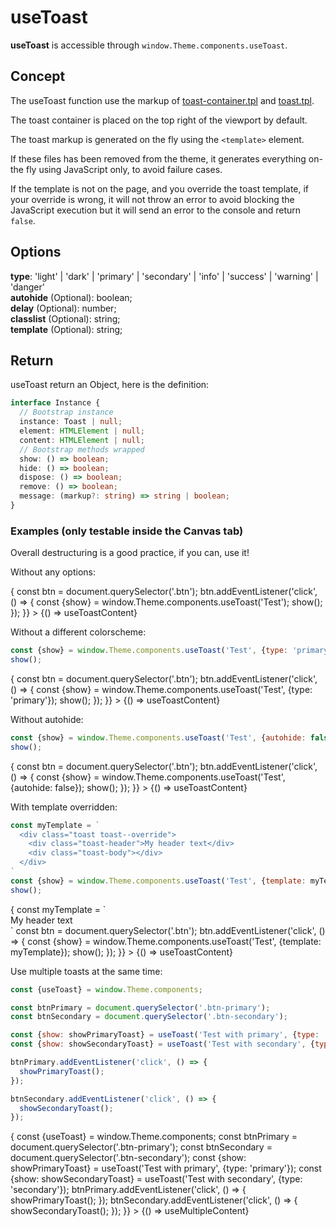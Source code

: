 
<Meta title="Theme/JavaScript/Components/useToast" />

# useToast

**useToast** is accessible through `window.Theme.components.useToast`.

## Concept

The useToast function use the markup of [toast-container.tpl](https://github.com/PrestaShop/theme-refacto/blob/develop/templates/components/toast-container.tpl) and [toast.tpl](https://github.com/PrestaShop/theme-refacto/blob/develop/templates/components/toast.tpl).  

The toast container is placed on the top right of the viewport by default.  

The toast markup is generated on the fly using the `<template>` element.

If these files has been removed from the theme, it generates everything on-the fly using JavaScript only, to avoid failure cases.

If the template is not on the page, and you override the toast template, if your override is wrong, it will not throw an error to avoid blocking the JavaScript execution but it will send an error to the console and return `false`.

## Options

**type**:  'light' | 'dark' | 'primary' | 'secondary' | 'info' | 'success' | 'warning' | 'danger'   
**autohide** (Optional): boolean;  
**delay** (Optional): number;  
**classlist** (Optional): string;  
**template** (Optional): string;  

## Return
useToast return an Object, here is the definition:
```ts 
interface Instance {
  // Bootstrap instance
  instance: Toast | null;
  element: HTMLElement | null;
  content: HTMLElement | null;
  // Bootstrap methods wrapped
  show: () => boolean;
  hide: () => boolean;
  dispose: () => boolean;
  remove: () => boolean;
  message: (markup?: string) => string | boolean;
}
```

### Examples (only testable inside the Canvas tab)
Overall destructuring is a good practice, if you can, use it!

Without any options:

<Canvas>
  <Story 
    name="Basic usage" 
    parameters={{ docs: { source: { code: useToastContent } } }} 
    play={async ({canvasElement}) => {
      const btn = document.querySelector('.btn');
      btn.addEventListener('click', () => {
        const {show} = window.Theme.components.useToast('Test');
        show();
      });
    }}
  >
    {() =>  useToastContent}
  </Story>
</Canvas>  

Without a different colorscheme:

```js
const {show} = window.Theme.components.useToast('Test', {type: 'primary'});
show();
```

<Canvas>
  <Story 
    name="with primary parameter" 
    parameters={{ docs: { source: { code: useToastContent } } }} 
    play={async ({canvasElement}) => {
      const btn = document.querySelector('.btn');
      btn.addEventListener('click', () => {
        const {show} = window.Theme.components.useToast('Test', {type: 'primary'});
        show();
      });
    }}
  >
    {() =>  useToastContent}
  </Story>
</Canvas>  

Without autohide:

```js
const {show} = window.Theme.components.useToast('Test', {autohide: false});
show();
```

<Canvas>
  <Story 
    name="without autohide" 
    parameters={{ docs: { source: { code: useToastContent } } }} 
    play={async ({canvasElement}) => {
      const btn = document.querySelector('.btn');
      btn.addEventListener('click', () => {
        const {show} = window.Theme.components.useToast('Test', {autohide: false});
        show();
      });
    }}
  >
    {() =>  useToastContent}
  </Story>
</Canvas>  


With template overridden:

```js
const myTemplate = `
  <div class="toast toast--override">
    <div class="toast-header">My header text</div>
    <div class="toast-body"></div>
  </div>
`
const {show} = window.Theme.components.useToast('Test', {template: myTemplate});
show();
```

<Canvas>
  <Story 
    name="with template overridden" 
    parameters={{ docs: { source: { code: useToastContent } } }} 
    play={async ({canvasElement}) => {
      const myTemplate = `
        <div class="toast toast--override">
          <div class="toast-header">My header text</div>
          <div class="toast-body"></div>
        </div>
      `
      const btn = document.querySelector('.btn');
      btn.addEventListener('click', () => {
        const {show} = window.Theme.components.useToast('Test', {template: myTemplate});
        show();
      });
    }}
  >
    {() =>  useToastContent}
  </Story>
</Canvas>  

Use multiple toasts at the same time:

```js
const {useToast} = window.Theme.components;

const btnPrimary = document.querySelector('.btn-primary');
const btnSecondary = document.querySelector('.btn-secondary');

const {show: showPrimaryToast} = useToast('Test with primary', {type: 'primary'});
const {show: showSecondaryToast} = useToast('Test with secondary', {type: 'secondary'});

btnPrimary.addEventListener('click', () => {
  showPrimaryToast();
});

btnSecondary.addEventListener('click', () => {
  showSecondaryToast();
});
```

<Canvas>
  <Story 
    name="multiple toasts at the same time" 
    parameters={{ docs: { source: { code: useMultipleContent } } }} 
    play={async ({canvasElement}) => {
      const {useToast} = window.Theme.components;
      const btnPrimary = document.querySelector('.btn-primary');
      const btnSecondary = document.querySelector('.btn-secondary');
      const {show: showPrimaryToast} = useToast('Test with primary', {type: 'primary'});
      const {show: showSecondaryToast} = useToast('Test with secondary', {type: 'secondary'});
      btnPrimary.addEventListener('click', () => {
        showPrimaryToast();
      });
      btnSecondary.addEventListener('click', () => {
        showSecondaryToast();
      });
    }}
  >
    {() =>  useMultipleContent}
  </Story>
</Canvas>  
